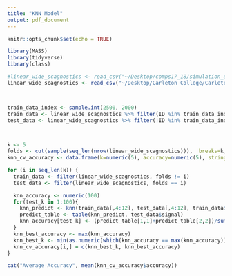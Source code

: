 ```yaml
---
title: "KNN Model"
output: pdf_document
---
```


```r
knitr::opts_chunk$set(echo = TRUE)
```

```r
library(MASS)
library(tidyverse)
library(class)

#linear_wide_scagnostics <- read_csv("~/Desktop/comps17_18/simulation_data/linear_wide_scagnostics.csv")
linear_wide_scagnostics <- read_csv("~/Desktop/Carleton College/Carleton '17-'18/Math Comps/Comps17_18/simulation_data/linear_wide_scagnostics.csv")



train_data_index <- sample.int(2500, 2000)
train_data <- linear_wide_scagnostics %>% filter(ID %in% train_data_index)
test_data <- linear_wide_scagnostics %>% filter(!ID %in% train_data_index)



k <- 5
folds <- cut(sample(seq_len(nrow(linear_wide_scagnostics))),  breaks=k, labels=FALSE) 
knn_cv_accuracy <- data.frame(k=numeric(5), accuracy=numeric(5), stringsAsFactors = FALSE)

for (i in seq_len(k)) {
  train_data <- filter(linear_wide_scagnostics, folds != i) 
  test_data <- filter(linear_wide_scagnostics, folds == i)

  knn_accuracy <- numeric(100)
  for(test_k in 1:100){
    knn_predict <- knn(train_data[,4:12], test_data[,4:12], train_data$signal, k = test_k)
    predict_table <- table(knn_predict, test_data$signal)
    knn_accuracy[test_k] <- (predict_table[1,1]+predict_table[2,2])/sum(predict_table)
  }
  knn_best_accuracy <- max(knn_accuracy) 
  knn_best_k <- min(as.numeric(which(knn_accuracy == max(knn_accuracy))))
  knn_cv_accuracy[i,] = c(knn_best_k, knn_best_accuracy)
}

cat("Average Accuracy", mean(knn_cv_accuracy$accuracy))

```

